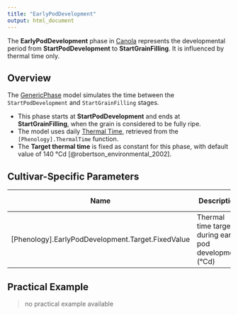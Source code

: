 ```yaml
---
title: "EarlyPodDevelopment"
output: html_document
---
```



The **EarlyPodDevelopment** phase in [Canola](/docs/Plants/Canola) represents the developmental period from **StartPodDevelopment** to **StartGrainFilling**. It is influenced by thermal time only.

## Overview

The [GenericPhase](/docs/Models/PMF/Phenology/Phases/GenericPhase.qmd) model simulates the time between the `StartPodDevelopment` and `StartGrainFilling` stages.

- This phase starts at **StartPodDevelopment** and ends at **StartGrainFilling**, when the grain is considered to be fully ripe.
- The model uses daily [Thermal Time](ThermalTime.qmd), retrieved from the `[Phenology].ThermalTime` function.
- The **Target thermal time** is fixed as constant for this phase, with default value of 140 °Cd [@robertson_environmental_2002].


## Cultivar-Specific Parameters

| Name       | Description                                         | Default Value |
|------------|-----------------------------------------------------|---------------|
| [Phenology].EarlyPodDevelopment.Target.FixedValue   | Thermal time target during early pod development (°Cd)      |     140          |

## Practical Example

> no practical example available
